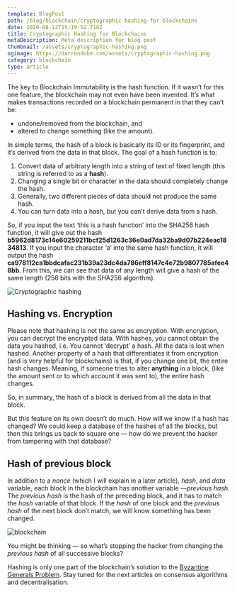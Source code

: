 ```yaml
---
template: BlogPost
path: /blog/blockchain/cryptographic-hashing-for-blockchains
date: 2020-08-12T15:19:52.718Z
title: Cryptographic Hashing for Blockchains
metaDescription: Meta description for blog post
thumbnail: /assets/cryptographic-hashing.png
ogimage: https://darrendube.com/assets/cryptographic-hashing.png
category: blockchain
type: article
---
```

The key to Blockchain Immutability is the hash function. If it wasn’t for this one feature, the blockchain may not even have been invented. It’s what makes transactions recorded on a blockchain permanent in that they can’t be:

* undone/removed from the blockchain, and
* altered to change something (like the amount).

In simple terms, the hash of a block is basically its ID or its fingerprint, and it’s derived from the data in that block. The goal of a hash function is to:

1. Convert data of arbitrary length into a string of text of fixed length (this string is referred to as a **hash**).
2. Changing a single bit or character in the data should completely change the hash.
3. Generally, two different pieces of data should not produce the same hash.
4. You can turn data into a hash, but you can’t derive data from a hash.

So, if you input the text ‘this is a hash function’ into the SHA256 hash function, it will give out the hash **b5962d8173c14e60259211bcf25d1263c36e0ad7da32ba9d07b224eac1834813**. If you input the character ‘a’ into the same hash function, it will output the hash **ca978112ca1bbdcafac231b39a23dc4da786eff8147c4e72b9807785afee48bb**. From this, we can see that data of any length will give a hash of the same length (256 bits with the SHA256 algorithm).

![Cryptographic hashing](https://miro.medium.com/max/998/1*vjeGSA5wdptrdsBK2eB9eA.png)

## Hashing vs. Encryption

Please note that hashing is not the same as encryption. With encryption, you can decrypt the encrypted data. With hashes, you cannot obtain the data you hashed, i.e. You cannot ‘decrypt’ a hash. All the data is lost when hashed. Another property of a hash that differentiates it from encryption (and is very helpful for blockchains) is that, if you change one bit, the entire hash changes. Meaning, if someone tries to alter **anything** in a block, (like the amount sent or to which account it was sent to), the entire hash changes.

So, in summary, the hash of a block is derived from all the data in that block.

But this feature on its own doesn’t do much. How will we know if a hash has changed? We could keep a database of the hashes of all the blocks, but then this brings us back to square one — how do we prevent the hacker from tampering with that database?

## Hash of previous block

In addition to a *nonce* (which I will explain in a later article), *hash*, and *data* variable, each block in the blockchain has another variable —*previous hash*. The *previous hash* is the hash of the preceding block, and it has to match the *hash* variable of that block. If the *hash* of one block and the *previous hash* of the next block don’t match, we will know something has been changed.

![blockchain](https://miro.medium.com/max/1498/1*EleTseTqvZpfvaRN0Db2aA.png)

You might be thinking — so what’s stopping the hacker from changing the *previous hash* of all successive blocks?

Hashing is only one part of the blockchain’s solution to the [Byzantine Generals Problem](https://darrendube.com/blog/uncategorised/byzantine-generals-problem). Stay tuned for the next articles on consensus algorithms and decentralisation.
